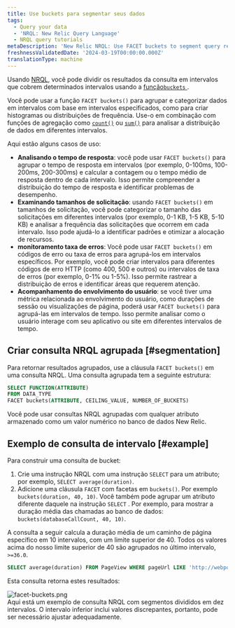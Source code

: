 ```yaml
---
title: Use buckets para segmentar seus dados
tags:
  - Query your data
  - 'NRQL: New Relic Query Language'
  - NRQL query tutorials
metaDescription: 'New Relic NRQL: Use FACET buckets to segment query results into groups based on numerical values, then grouped into buckets that cover a range.'
freshnessValidatedDate: '2024-03-19T00:00:00.000Z'
translationType: machine
---
```


Usando [NRQL](/docs/query-data/nrql-new-relic-query-language/getting-started/introduction-nrql), você pode dividir os resultados da consulta em intervalos que cobrem determinados intervalos usando a [função`buckets` ](/docs/query-your-data/nrql-new-relic-query-language/get-started/nrql-syntax-clauses-functions/#func-buckets).

Você pode usar a função `FACET buckets()` para agrupar e categorizar dados em intervalos com base em intervalos especificados, como para criar histogramas ou distribuições de frequência. Use-o em combinação com funções de agregação como [`count()`](/docs/query-your-data/nrql-new-relic-query-language/get-started/nrql-syntax-clauses-functions/#func-count) ou [`sum()`](/docs/query-your-data/nrql-new-relic-query-language/get-started/nrql-syntax-clauses-functions/#func-sum) para analisar a distribuição de dados em diferentes intervalos.

Aqui estão alguns casos de uso:

* **Analisando o tempo de resposta**: você pode usar `FACET buckets()` para agrupar o tempo de resposta em intervalos (por exemplo, 0-100ms, 100-200ms, 200-300ms) e calcular a contagem ou o tempo médio de resposta dentro de cada intervalo. Isso permite compreender a distribuição do tempo de resposta e identificar problemas de desempenho.
* **Examinando tamanhos de solicitação**: usando `FACET buckets()` em tamanhos de solicitação, você pode categorizar o tamanho das solicitações em diferentes intervalos (por exemplo, 0-1 KB, 1-5 KB, 5-10 KB) e analisar a frequência das solicitações que ocorrem em cada intervalo. Isso pode ajudá-lo a identificar padrões e otimizar a alocação de recursos.
* **monitoramento taxa de erros**: Você pode usar `FACET buckets()` em códigos de erro ou taxa de erros para agrupá-los em intervalos específicos. Por exemplo, você pode criar intervalos para diferentes códigos de erro HTTP (como 400, 500 e outros) ou intervalos de taxa de erros (por exemplo, 0-1% ou 1-5%). Isso permite rastrear a distribuição de erros e identificar áreas que requerem atenção.
* **Acompanhamento do envolvimento do usuário**: se você tiver uma métrica relacionada ao envolvimento do usuário, como durações de sessão ou visualizações de página, poderá usar `FACET buckets()` para agrupá-las em intervalos de tempo. Isso permite analisar como o usuário interage com seu aplicativo ou site em diferentes intervalos de tempo.

## Criar consulta NRQL agrupada [#segmentation]

Para retornar resultados agrupados, use a cláusula `FACET buckets()` em uma consulta NRQL. Uma consulta agrupada tem a seguinte estrutura:

```sql
SELECT FUNCTION(ATTRIBUTE) 
FROM DATA_TYPE 
FACET buckets(ATTRIBUTE, CEILING_VALUE, NUMBER_OF_BUCKETS)
```

Você pode usar consultas NRQL agrupadas com qualquer atributo armazenado como um valor numérico no banco de dados New Relic.

## Exemplo de consulta de intervalo [#example]

Para construir uma consulta de bucket:

1. Crie uma instrução NRQL com uma instrução `SELECT` para um atributo; por exemplo, `SELECT average(duration)`.
2. Adicione uma cláusula `FACET` com facetas em `buckets()`. Por exemplo `buckets(duration, 40, 10)`. Você também pode agrupar um atributo diferente daquele na instrução `SELECT` . Por exemplo, para mostrar a duração média das chamadas ao banco de dados: `buckets(databaseCallCount, 40, 10)`.

A consulta a seguir calcula a duração média de um caminho de página específico em 10 intervalos, com um limite superior de 40. Todos os valores acima do nosso limite superior de 40 são agrupados no último intervalo, `>=36.0`.

```sql
SELECT average(duration) FROM PageView WHERE pageUrl LIKE 'http://webportal.telco%' SINCE 1 week ago FACET buckets(duration, 40, 10)
```

Esta consulta retorna estes resultados:

<img title="facet-buckets.png" alt="facet-buckets.png" src="/images/queries-nrql_screenshot-full_facet-by-buckets-NRQL-query-builder.webp" />

<figcaption>
  Aqui está um exemplo de consulta NRQL com segmentos divididos em dez intervalos. O intervalo inferior inclui valores discrepantes, portanto, pode ser necessário ajustar adequadamente.
</figcaption>